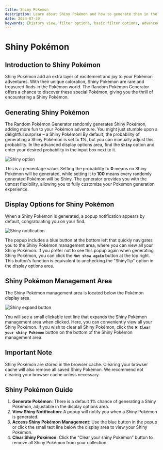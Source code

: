```yaml
---
title: Shiny Pokémon
description: Learn about Shiny Pokémon and how to generate them in the Random Pokémon Generator.
date: 2024-07-30
keywords: [history view, filter options, basic filter options, advanced filter options]
---
```


# Shiny Pokémon

## Introduction to Shiny Pokémon

Shiny Pokémon add an extra layer of excitement and joy to your Pokémon adventures. 
With their unique coloration, Shiny Pokémon are rare and treasured finds in the Pokémon world. 
The Random Pokémon Generator offers a chance to discover these special Pokémon, 
giving you the thrill of encountering a Shiny Pokémon.

## Generating Shiny Pokémon
The Random Pokémon Generator randomly generates Shiny Pokémon, adding more fun to your Pokémon adventure. 
You might just stumble upon a delightful surprise – a Shiny Pokémon!
By default, the probability of generating a Shiny Pokémon is set to **1%**, but you can manually adjust this probability. 
In the advanced display options area, find the **`Shiny`** option and enter your desired probability in the input box next to it. 

![Shiny option](/img/docs/shiny-option.webp)

This is a percentage value. Setting the probability to **0** means no Shiny Pokémon will be generated, 
while setting it to **100** means every randomly generated Pokémon will be Shiny. 
The generator provides you with the utmost flexibility, allowing you to fully customize your Pokémon generation experience.

## Display Options for Shiny Pokémon
When a Shiny Pokémon is generated, a popup notification appears by default, congratulating you on your find. 

![Shiny notification](/img/docs/shinytip.webp)

The popup includes a blue button at the bottom left that quickly navigates you to the Shiny Pokémon management area, 
where you can view all your Shiny Pokémon. If you prefer not to see this popup again when generating Shiny Pokémon, 
you can click the **`Not show again`** button at the top right. This button's function is equivalent to unchecking the 
"ShinyTip" option in the display options area.

## Shiny Pokémon Management Area
The Shiny Pokémon management area is located below the Pokémon display area. 

![Shiny expand button](/img/docs/shiny-expand-button.webp)

You will see a small clickable text line that expands the Shiny Pokémon management area when clicked. 
Here, you can conveniently view all your Shiny Pokémon.
If you wish to clear all Shiny Pokémon, click the **`❌ Clear your shiny Pokémon`** button on the bottom of 
the Shiny Pokémon management area. 

## Important Note
Shiny Pokémon are stored in the browser cache. Clearing your browser cache will also remove all saved Shiny Pokémon. 
We recommend not clearing your browser cache unless necessary.

## Shiny Pokémon Guide
1. **Generate Pokémon**: There is a default 1% chance of generating a Shiny Pokémon, adjustable in the display options area.
2. **View Shiny Notification**: A popup will notify you when a Shiny Pokémon is generated.
3. **Access Shiny Pokémon Management**: Use the blue button in the popup or click the small text line below the display area to view your Shiny Pokémon.
4. **Clear Shiny Pokémon**: Click the “Clear your shiny Pokémon” button to remove all Shiny Pokémon from your collection.